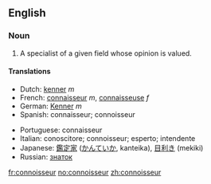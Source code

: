 ==English==

===Noun===
{{en-noun-reg}}

# A specialist of a given field whose opinion is valued.

====Translations====
{{top}}
*Dutch: [[kenner]] ''m''
*French: [[connaisseur]] ''m'', [[connaisseuse]] ''f''
*German: [[Kenner]] ''m''
*Spanish: connaisseur; connoisseur
{{mid}}
*Portuguese: connaisseur
*Italian: conoscitore; connoisseur; esperto; intendente
*Japanese: [[鑑定家]] ([[かんていか]], kanteika), [[目利き]] (mekiki)
*Russian: [[знаток]]
{{bottom}}

[[fr:connoisseur]]
[[no:connoisseur]]
[[zh:connoisseur]]